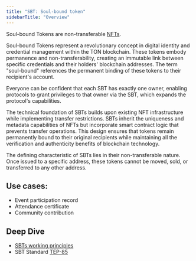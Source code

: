 ```yaml
---
title: "SBT: Soul-bound token"
sidebarTitle: "Overview"
---
```


Soul-bound Tokens are non-transferable [NFTs](/standard/tokens/nft/overview).

Soul-bound Tokens represent a revolutionary concept in digital identity and credential management within the TON blockchain. These tokens embody permanence and non-transferability, creating an immutable link between specific credentials and their holders' blockchain addresses. The term "soul-bound" references the permanent binding of these tokens to their recipient's account.

Everyone can be confident that each SBT has exactly one owner, enabling protocols to grant privileges to that owner via the SBT, which expands the protocol's capabilities.

The technical foundation of SBTs builds upon existing NFT infrastructure while implementing transfer restrictions. SBTs inherit the uniqueness and metadata capabilities of NFTs but incorporate smart contract logic that prevents transfer operations. This design ensures that tokens remain permanently bound to their original recipients while maintaining all the verification and authenticity benefits of blockchain technology.

The defining characteristic of SBTs lies in their non-transferable nature. Once issued to a specific address, these tokens cannot be moved, sold, or transferred to any other address.

## Use cases:

- Event participation record
- Attendance certificate
- Community contribution

## Deep Dive

- [SBTs working principles](/standard/tokens/sbt/how-works)
- SBT Standard [TEP-85](https://github.com/ton-blockchain/TEPs/blob/0d7989fba6f2d9cb08811bf47263a9b314dc5296/text/0085-sbt-standard.md)
